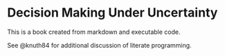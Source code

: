 # Decision Making Under Uncertainty

This is a book created from markdown and executable code.

See @knuth84 for additional discussion of literate programming.
